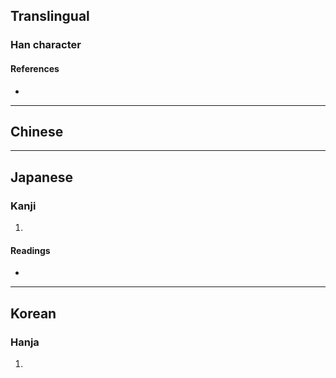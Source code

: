 {{character info}}
==Translingual==

===Han character===
{{Han char|rn=29|rad=又|as=03|sn=5|four=|canj=DJE,XDJE}}

====References====
* {{Han ref|kx=0165.230|dkj=03130|dj=0376.040|hdz=10393.180|uh=53CF|ud=21455}}

----

==Chinese==
{{zh-see|夬|v}}

----

==Japanese==

===Kanji===
{{ja-kanji|grade=|rs=又03}}

# {{rfdef|ja|sort=又03}}

====Readings====
* {{ja-readings|on=[[かい]] (kai), [[けつ]] (ketsu), [[けち]] (kechi)|kun=[[わける]] (wakeru)}}

----

==Korean==

===Hanja===
{{ko-hanja|hangeul=괘|rv=gwae|mr=kwae}}

# {{rfdef|ko|sort=又03}}